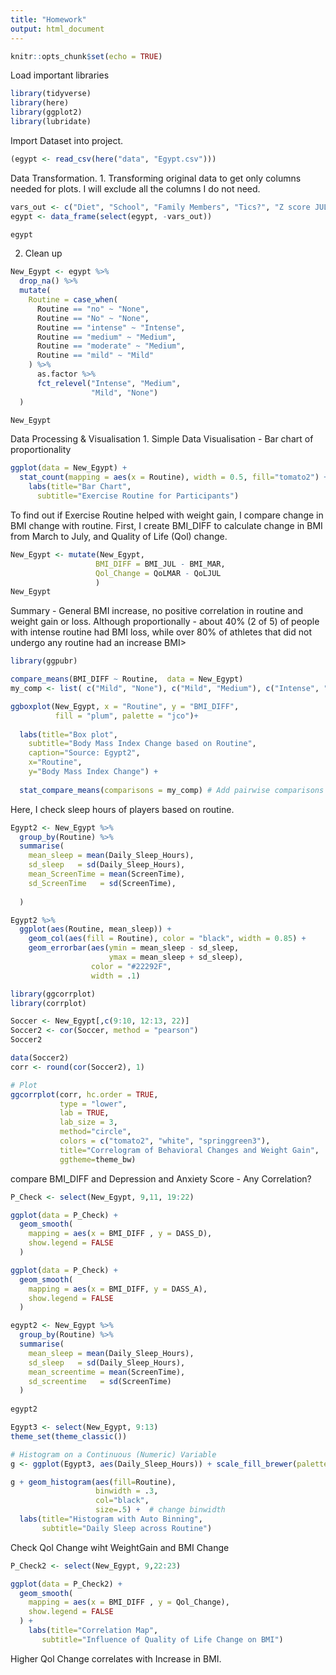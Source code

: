 ```yaml
---
title: "Homework"
output: html_document
---
```


```r
knitr::opts_chunk$set(echo = TRUE)
```

Load important libraries
```r
library(tidyverse)
library(here)
library(ggplot2)
library(lubridate)
```

Import Dataset into project.
```r
(egypt <- read_csv(here("data", "Egypt.csv")))
```

Data Transformation.
1. Transforming original data to get only columns needed for plots.
I will exclude all the columns I do not need.
```r
vars_out <- c("Diet", "School", "Family Members", "Tics?", "Z score JUL", "Percentile JUL", "Z score MAR", "Percentile_MAR", "Name", "Group", "Weight_Change", "...35", "...36", "Sleep Questionnaire", "Sport")
egypt <- data_frame(select(egypt, -vars_out))

egypt
```

2. Clean up

```r
New_Egypt <- egypt %>% 
  drop_na() %>% 
  mutate(
    Routine = case_when(
      Routine == "no" ~ "None",
      Routine == "No" ~ "None",
      Routine == "intense" ~ "Intense",
      Routine == "medium" ~ "Medium",
      Routine == "moderate" ~ "Medium",
      Routine == "mild" ~ "Mild"
    ) %>% 
      as.factor %>% 
      fct_relevel("Intense", "Medium",
                  "Mild", "None")
  )

New_Egypt
```


Data Processing & Visualisation 
1. Simple Data Visualisation - Bar chart of proportionality
```r
ggplot(data = New_Egypt) + 
  stat_count(mapping = aes(x = Routine), width = 0.5, fill="tomato2") + 
    labs(title="Bar Chart", 
      subtitle="Exercise Routine for Participants")
```
To find out if Exercise Routine helped with weight gain, I compare change in BMI change with routine.
First, I create BMI_DIFF to calculate change in BMI from March to July, and Quality of Life (Qol) change.
```r
New_Egypt <- mutate(New_Egypt, 
                   BMI_DIFF = BMI_JUL - BMI_MAR,
                   Qol_Change = QoLMAR - QoLJUL
                   )
New_Egypt


```

Summary - General BMI increase, no positive correlation in routine and weight gain or loss.
Although proportionally - about 40% (2 of 5) of people with intense routine had BMI loss, while over 80% of athletes that did not undergo any routine had an increase BMI> 


```r
library(ggpubr)

compare_means(BMI_DIFF ~ Routine,  data = New_Egypt)
my_comp <- list( c("Mild", "None"), c("Mild", "Medium"), c("Intense", "Medium"), c("Intense", "Mild"), c("Intense", "None") )

ggboxplot(New_Egypt, x = "Routine", y = "BMI_DIFF",
          fill = "plum", palette = "jco")+ 
  
  labs(title="Box plot", 
    subtitle="Body Mass Index Change based on Routine",
    caption="Source: Egypt2",
    x="Routine",
    y="Body Mass Index Change") +
  
  stat_compare_means(comparisons = my_comp) # Add pairwise comparisons p-value

```

Here, I check sleep hours of players based on routine.

```r
Egypt2 <- New_Egypt %>% 
  group_by(Routine) %>% 
  summarise(
    mean_sleep = mean(Daily_Sleep_Hours),
    sd_sleep   = sd(Daily_Sleep_Hours), 
    mean_ScreenTime = mean(ScreenTime),
    sd_ScreenTime   = sd(ScreenTime), 
    
  ) 

Egypt2 %>% 
  ggplot(aes(Routine, mean_sleep)) +
    geom_col(aes(fill = Routine), color = "black", width = 0.85) +
    geom_errorbar(aes(ymin = mean_sleep - sd_sleep,
                      ymax = mean_sleep + sd_sleep),
                  color = "#22292F",
                  width = .1)

```


```r
library(ggcorrplot)
library(corrplot)

Soccer <- New_Egypt[,c(9:10, 12:13, 22)]
Soccer2 <- cor(Soccer, method = "pearson")
Soccer2

data(Soccer2)
corr <- round(cor(Soccer2), 1)

# Plot
ggcorrplot(corr, hc.order = TRUE, 
           type = "lower", 
           lab = TRUE, 
           lab_size = 3, 
           method="circle", 
           colors = c("tomato2", "white", "springgreen3"), 
           title="Correlogram of Behavioral Changes and Weight Gain", 
           ggtheme=theme_bw)
```
compare BMI_DIFF and Depression and Anxiety Score - Any Correlation? 
```r
P_Check <- select(New_Egypt, 9,11, 19:22)

ggplot(data = P_Check) +
  geom_smooth(
    mapping = aes(x = BMI_DIFF , y = DASS_D),
    show.legend = FALSE
  )
```

```r
ggplot(data = P_Check) +
  geom_smooth(
    mapping = aes(x = BMI_DIFF, y = DASS_A),
    show.legend = FALSE
  )
```



```r
egypt2 <- New_Egypt %>% 
  group_by(Routine) %>% 
  summarise(
    mean_sleep = mean(Daily_Sleep_Hours),
    sd_sleep   = sd(Daily_Sleep_Hours),
    mean_screentime = mean(ScreenTime),
    sd_screentime   = sd(ScreenTime)
  )
    
egypt2
```

```r
Egypt3 <- select(New_Egypt, 9:13)
theme_set(theme_classic())

# Histogram on a Continuous (Numeric) Variable
g <- ggplot(Egypt3, aes(Daily_Sleep_Hours)) + scale_fill_brewer(palette = "Spectral")

g + geom_histogram(aes(fill=Routine), 
                   binwidth = .3, 
                   col="black", 
                   size=.5) +  # change binwidth
  labs(title="Histogram with Auto Binning", 
       subtitle="Daily Sleep across Routine")  
```

Check Qol Change wiht WeightGain and BMI Change

```r
P_Check2 <- select(New_Egypt, 9,22:23)

ggplot(data = P_Check2) +
  geom_smooth(
    mapping = aes(x = BMI_DIFF , y = Qol_Change),
    show.legend = FALSE
  ) +
    labs(title="Correlation Map", 
       subtitle="Influence of Quality of Life Change on BMI") 
```
Higher Qol Change correlates with Increase in BMI.
